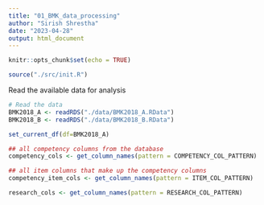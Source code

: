```yaml
---
title: "01_BMK_data_processing"
author: "Sirish Shrestha"
date: "2023-04-28"
output: html_document
---
```


```r

knitr::opts_chunk$set(echo = TRUE)

source("./src/init.R")

```


Read the available data for analysis


```r

# Read the data
BMK2018_A <- readRDS("./data/BMK2018_A.RData")
BMK2018_B <- readRDS("./data/BMK2018_B.RData")


```


```r

set_current_df(df=BMK2018_A)

## all competency columns from the database
competency_cols <- get_column_names(pattern = COMPETENCY_COL_PATTERN)

## all item columns that make up the competency columns
competency_item_cols <- get_column_names(pattern = ITEM_COL_PATTERN)

research_cols <- get_column_names(pattern = RESEARCH_COL_PATTERN)



```


